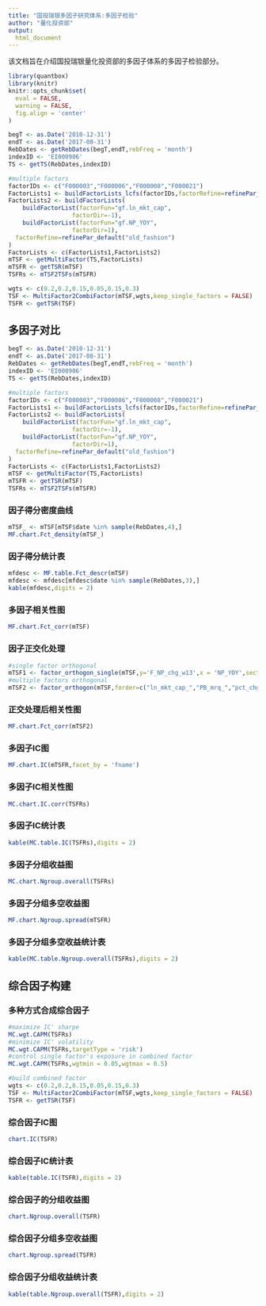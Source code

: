 ```yaml
---
title: "国投瑞银多因子研究体系:多因子检验"
author: "量化投资部"
output: 
  html_document
---
```


该文档旨在介绍国投瑞银量化投资部的多因子体系的多因子检验部分。

```r
library(quantbox)
library(knitr)
knitr::opts_chunk$set(
  eval = FALSE,
  warning = FALSE,
  fig.align = 'center'
)
```

```r
begT <- as.Date('2010-12-31')
endT <- as.Date('2017-08-31')
RebDates <- getRebDates(begT,endT,rebFreq = 'month')
indexID <- 'EI000906'
TS <- getTS(RebDates,indexID)

#multiple factors
factorIDs <- c("F000003","F000006","F000008","F000021")
FactorLists1 <- buildFactorLists_lcfs(factorIDs,factorRefine=refinePar_default("old_fashion"))
FactorLists2 <- buildFactorLists(
    buildFactorList(factorFun="gf.ln_mkt_cap",
                  factorDir=-1),
    buildFactorList(factorFun="gf.NP_YOY",
                  factorDir=1),
  factorRefine=refinePar_default("old_fashion")
)
FactorLists <- c(FactorLists1,FactorLists2)
mTSF <- getMultiFactor(TS,FactorLists)
mTSFR <- getTSR(mTSF)
TSFRs <- mTSF2TSFs(mTSFR)

wgts <- c(0.2,0.2,0.15,0.05,0.15,0.3)
TSF <- MultiFactor2CombiFactor(mTSF,wgts,keep_single_factors = FALSE)
TSFR <- getTSR(TSF)
```



## 多因子对比


```r
begT <- as.Date('2010-12-31')
endT <- as.Date('2017-08-31')
RebDates <- getRebDates(begT,endT,rebFreq = 'month')
indexID <- 'EI000906'
TS <- getTS(RebDates,indexID)

#multiple factors
factorIDs <- c("F000003","F000006","F000008","F000021")
FactorLists1 <- buildFactorLists_lcfs(factorIDs,factorRefine=refinePar_default("old_fashion"))
FactorLists2 <- buildFactorLists(
    buildFactorList(factorFun="gf.ln_mkt_cap",
                  factorDir=-1),
    buildFactorList(factorFun="gf.NP_YOY",
                  factorDir=1),
  factorRefine=refinePar_default("old_fashion")
)
FactorLists <- c(FactorLists1,FactorLists2)
mTSF <- getMultiFactor(TS,FactorLists)
mTSFR <- getTSR(mTSF)
TSFRs <- mTSF2TSFs(mTSFR)
```


### 因子得分密度曲线
```r
mTSF_ <- mTSF[mTSF$date %in% sample(RebDates,4),]
MF.chart.Fct_density(mTSF_)
```

### 因子得分统计表
```r
mfdesc <- MF.table.Fct_descr(mTSF)
mfdesc <- mfdesc[mfdesc$date %in% sample(RebDates,3),]
kable(mfdesc,digits = 2)
```



### 多因子相关性图
```r
MF.chart.Fct_corr(mTSF)
```


### 因子正交化处理
```r
#single factor orthogonal
mTSF1 <- factor_orthogon_single(mTSF,y='F_NP_chg_w13',x = 'NP_YOY',sectorAttr = NULL)
#multiple factors orthogonal
mTSF2 <- factor_orthogon(mTSF,forder=c("ln_mkt_cap_","PB_mrq_","pct_chg_per_60_","NP_YOY","F_NP_chg_w13","pio_f_score"),sectorAttr = NULL)

```

### 正交处理后相关性图
```r
MF.chart.Fct_corr(mTSF2)
```


### 多因子IC图
```r
MF.chart.IC(mTSFR,facet_by = 'fname')
```


### 多因子IC相关性图
```r
MC.chart.IC.corr(TSFRs)
```

### 多因子IC统计表
```r
kable(MC.table.IC(TSFRs),digits = 2)
```

### 多因子分组收益图
```r
MC.chart.Ngroup.overall(TSFRs)
```


### 多因子分组多空收益图
```r
MF.chart.Ngroup.spread(mTSFR)
```

### 多因子分组多空收益统计表
```r
kable(MC.table.Ngroup.overall(TSFRs),digits = 2)
```


## 综合因子构建

### 多种方式合成综合因子
```r
#maximize IC' sharpe
MC.wgt.CAPM(TSFRs)
#minimize IC' volatility
MC.wgt.CAPM(TSFRs,targetType = 'risk')
#control single factor's exposure in combined factor
MC.wgt.CAPM(TSFRs,wgtmin = 0.05,wgtmax = 0.5)

#build combined factor
wgts <- c(0.2,0.2,0.15,0.05,0.15,0.3)
TSF <- MultiFactor2CombiFactor(mTSF,wgts,keep_single_factors = FALSE)
TSFR <- getTSR(TSF)
```


### 综合因子IC图
```r
chart.IC(TSFR)
```


### 综合因子IC统计表
```r
kable(table.IC(TSFR),digits = 2)
```


### 综合因子的分组收益图
```r
chart.Ngroup.overall(TSFR)
```


### 综合因子分组多空收益图
```r
chart.Ngroup.spread(TSFR)
```

### 综合因子分组收益统计表
```r
kable(table.Ngroup.overall(TSFR),digits = 2)
```




